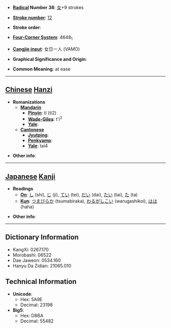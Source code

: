 * '''[[Wiktionary:Chinese radical index| Radical]] Number 38''': [[Wiktionary:Chinese radical index 女|女]]+9 strokes

* '''[[Wiktionary:Chinese total strokes index|Stroke number]]''': [[Wiktionary:Chinese total strokes index 12|12]]

* '''Stroke order''': 

* '''[[Wiktionary:Chinese four corner index|Four-Corner System]]''': 4648<sub>1</sub>

* '''[[Wiktionary:Chinese Cangjie index|Cangjie input]]''': 女日一人 (VAMO)

* '''Graphical Significance and Origin''': 

* '''Common Meaning''': at ease

----

== [[Chinese]] [[Hanzi]] ==

* '''Romanizations'''
** '''[[Mandarin]]'''
*** '''[[Pinyin]]''': tí (ti2)
*** '''[[Wade-Giles]]''': t'i<sup>2</sup>
*** '''[[Yale]]''': 
** '''[[Cantonese]]'''
*** '''[[Jyutping]]''':
*** '''[[Penkyamp]]''': 
*** '''[[Yale]]''': tai4

* '''Other info''': 

----

== [[Japanese]] [[Kanji]] ==

* '''Readings'''
** '''[[On]]''': [[し]] (shi), [[じ]] (ji), [[てい]] (tei), [[だい]] (dai), [[たい]] (tai), [[た]] (ta)
** '''[[Kun]]''': [[つまびらか]] (tsumabiraka), [[わるがしこい]] (warugashikoi), [[はは]] (haha)

* '''Other info''':  

----

== Dictionary Information ==

* KangXi: 0267.170
* Morobashi: 06522
* Dae Jaweon: 0534.160
* Hanyu Da Zidian: 21065.010

== Technical Information ==

* '''Unicode''':
** Hex: 5A9E
** Decimal: 23198
* '''Big5''':
** Hex: D8BA
** Decimal: 55482